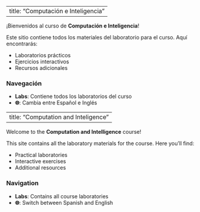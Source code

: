 ::: {.lang .es}
---
title: "Computación e Inteligencia"
---
¡Bienvenidos al curso de **Computación e Inteligencia**!

Este sitio contiene todos los materiales del laboratorio para el curso. Aquí encontrarás:

- Laboratorios prácticos
- Ejercicios interactivos  
- Recursos adicionales

### Navegación

- **Labs**: Contiene todos los laboratorios del curso
- **🌐**: Cambia entre Español e Inglés
:::

::: {.lang .en}
---
title: "Computation and Inteligence"
---
Welcome to the **Computation and Intelligence** course!

This site contains all the laboratory materials for the course. Here you'll find:

- Practical laboratories
- Interactive exercises
- Additional resources

### Navigation

- **Labs**: Contains all course laboratories
- **🌐**: Switch between Spanish and English

:::